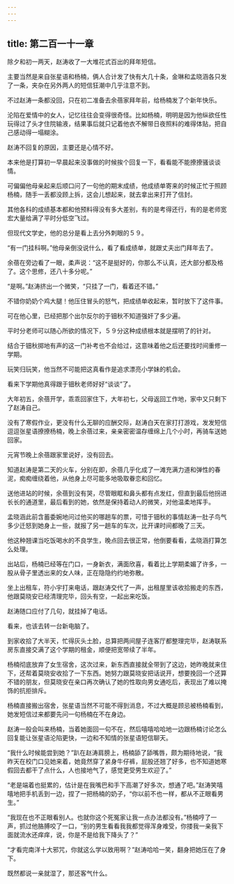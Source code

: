 ```yaml
---
---
---
```

title: 第二百一十一章
---




除夕和初一两天，赵涛收了一大堆花式百出的拜年短信。

主要当然是来自张星语和杨楠，俩人合计发了快有大几十条，金琳和孟晓涵各只发了一条，夹杂在另外两人的短信狂潮中几乎注意不到。

不过赵涛一条都没回，只在初二准备去余蓓家拜年前，给杨楠发了个新年快乐。

沦陷在爱情中的女人，记忆往往会变得很奇怪。比如杨楠，明明是因为他纵欲任性玩得过了头才住院输液，结果事后就只记着他衣不解带日夜照料的难得体贴，把自己感动得一塌糊涂。

赵涛不回复的原因，主要还是心情不好。

本来他是打算初一早晨起来没事做的时候挨个回复一下，看看能不能撩撩骚谈谈情。

可偏偏他母亲起来后顺口问了一句他的期末成绩，他成绩单寄来的时候正忙于照顾杨楠，随手一丢都没顾上拆，这会儿想起来，就去拿出来打开了信封。

其他各科的成绩基本都和他预料得没有多大差别，有的是考得还行，有的是老师宽宏大量给满了平时分低空飞过。

但现代文学史，他的总分是看上去分外刺眼的５９。

“有一门挂科啊。”他母亲倒没说什么，看了看成绩单，就跟丈夫出门拜年去了。

余蓓在旁边看了一眼，柔声说：“这不是挺好的，你那么不认真，还大部分都及格了。这个思修，还八十多分呢。”

“是啊。”赵涛挤出一个微笑，“只挂了一门，看着还不错。”

不错你奶奶个鸡大腿！他压住冒头的怒气，把成绩单收起来，暂时放下了这件事。

可在他心里，已经把那个出尔反尔的于钿秋不知道强奸了多少遍。

平时分老师可以随心所欲的情况下，５９分这种成绩根本就是摆明了的针对。

结合于钿秋掷地有声的这一门补考也不会给过，这意味着他之后还要找时间重修一学期。

玩笑归玩笑，他当然不可能把这真看作是追求漂亮小学妹的机会。

看来下学期他真得跟于钿秋老师好好“谈谈”了。

大年初五，余蓓开学，乖乖回家住下，大年初七，父母返回工作地，家中又只剩下了赵涛自己。

没有了寒假作业，更没有什么无聊的应酬交际，赵涛白天在家打打游戏，发发短信逗逗张星语撩撩杨楠，晚上余蓓过来，亲亲密密温存缠绵上几个小时，再骑车送她回家。

元宵节晚上余蓓跟家里说好，没有回去。

知道赵涛是第二天的火车，分别在即，余蓓几乎化成了一滩充满力道和弹性的春泥，痴痴缠绕着他，从他身上尽可能多地吸取眷恋和回忆。

送他进站的时候，余蓓到没有哭，尽管眼眶和鼻头都有点发红，但直到最后他拐进长长的通道里，最后看到的她，依然是保持着动人的微笑，对他温柔地挥手。

孟晓涵此前含蓄委婉地问过他买的哪趟车的票，可惜于钿秋的事情赵涛一肚子鸟气多少迁怒到她身上一些，就报了另一趟车的车次，比开课时间都晚了三天。

他这种翘课当吃饭喝水的不良学生，晚点回去很正常，他倒要看看，孟晓涵打算怎么处理。

出站后，杨楠已经等在门口，一身新衣，满面欣喜，看着比上学期柔媚了许多，一股从骨子里透出来的女人味，正在隐隐约约地弥散。

坐上出租车，符小宇打来电话，跟赵涛交代了一声，出租屋里该收拾搬走的东西，他跟莫晓安已经清理完毕，回头有空，一起出来吃饭。

赵涛随口应付了几句，就挂掉了电话。

看来，也该去转一台新电脑了。

到家收拾了大半天，忙得灰头土脸，总算把两间屋子连客厅都整理完毕，赵涛联系房东直接交满了这个学期的租金，顺便把宽带续了半年。

杨楠彻底放弃了女生宿舍，这次过来，新东西直接就全带到了这边，她昨晚就来住下，还帮着莫晓安收拾了一下东西。她努力跟莫晓安把话说开，想要挽回一个还算不错的朋友，但莫晓安在亲口再次确认了她的性取向男女通吃后，表现出了难以掩饰的抗拒排斥。

杨楠直接搬出宿舍，张星语当然不可能不得到消息，不过大概是顾忌被杨楠看到，她发短信过来都要先问一句杨楠在不在身边。

赵涛一般会叫来杨楠，当着她面回一句不在，然后嘻嘻哈哈地一边跟杨楠讨论怎么回复能让张星语沦陷更快，一边和不知情的张星语短信聊天。

“我什么时候能尝到她？”趴在赵涛肩膀上，杨楠舔了舔嘴唇，颇为期待地说，“我昨天在校门口见她来着，她竟然穿了紧身牛仔裤，屁股还翘了好多，也不知道她寒假回去都干了点什么，人也接地气了，感觉更受男生欢迎了。”

“老是端着也挺累的，估计是在我嘴巴和手下高潮了好多次，想通了吧。”赵涛笑嘻嘻地把手机丢到一边，捏了一把杨楠的奶子，“你以前不也一样，都从不正眼看男生。”

“我现在也不正眼看别人。也就你这个死冤家让我一点办法都没有。”杨楠哼了一声，抓过他胳膊咬了一口，“别的男生看看我我都觉得浑身难受，你搂我一亲我下面就流水还痒痒，说，你是不是给我下降头了？”

“才看完南洋十大邪咒，你就这么学以致用啊？”赵涛哈哈一笑，翻身把她压在了身下。

既然都说一亲就湿了，那还客气什么。